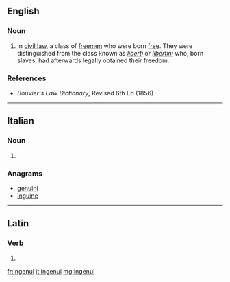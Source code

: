 ==English==

===Noun===
{{head|en|noun}}

# {{context|legal|lang=en}} In [[civil law]], a class of [[freemen]] who were born [[free]]. They were distinguished from the class known as ''[[liberti]]'' or ''[[libertini]]'' who, born slaves, had afterwards legally obtained their freedom.

===References===
* ''Bouvier's Law Dictionary'', Revised 6th Ed (1856)

----

==Italian==

===Noun===
{{head|it}} {{m}}

# {{plural of|ingenuo|lang=it}}

===Anagrams===
* [[genuini#Italian|genuini]]
* [[inguine#Italian|inguine]]

----

==Latin==

===Verb===
{{la-verb-form|ingenuī}}

# {{conjugation of|ingignō||1|s|perf|act|ind|lang=la}}

[[fr:ingenui]]
[[it:ingenui]]
[[mg:ingenui]]